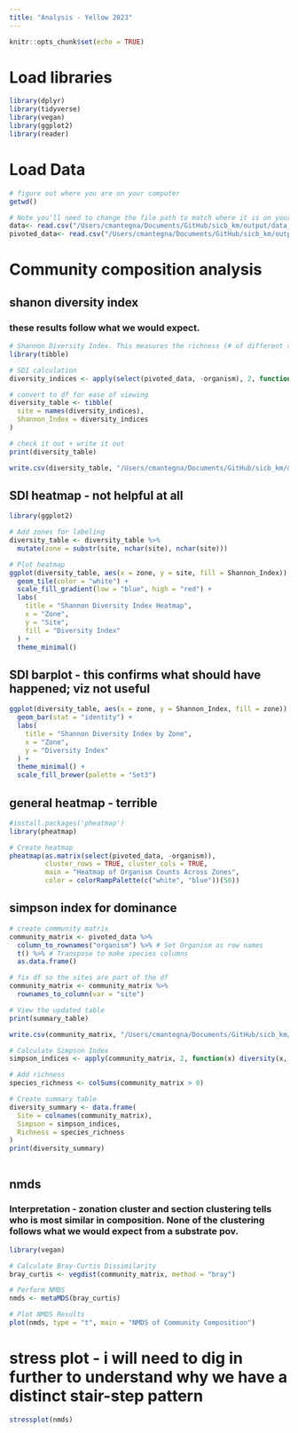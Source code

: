 ```yaml
---
title: "Analysis - Yellow 2023"
---
```


```r
knitr::opts_chunk$set(echo = TRUE)
```

# Load libraries
```r

library(dplyr)
library(tidyverse)
library(vegan)
library(ggplot2)
library(reader)

```

# Load Data
```r

# figure out where you are on your computer
getwd()

# Note you'll need to change the file path to match where it is on your computer
data<- read.csv("/Users/cmantegna/Documents/GitHub/sicb_km/output/data_adjusted/cleaned_data.csv")
pivoted_data<- read.csv("/Users/cmantegna/Documents/GitHub/sicb_km/output/data_adjusted/pivoted_data.csv")
```

# Community composition analysis
## shanon diversity index
### these results follow what we would expect.
```r

# Shannon Diversity Index. This measures the richness (# of different species present) and evenness of species distribution. Higher numbers indicate greater diversity and even distribution, lower numbers indicate lower diversity d/y a few species dominating the landscape.
library(tibble)

# SDI calculation
diversity_indices <- apply(select(pivoted_data, -organism), 2, function(x) diversity(x, index = "shannon"))

# convert to df for ease of viewing
diversity_table <- tibble(
  site = names(diversity_indices),
  Shannon_Index = diversity_indices
)

# check it out + write it out
print(diversity_table)

write.csv(diversity_table, "/Users/cmantegna/Documents/GitHub/sicb_km/output/tables/sdi.csv", row.names = FALSE)

```

## SDI heatmap - not helpful at all
```r

library(ggplot2)

# Add zones for labeling
diversity_table <- diversity_table %>%
  mutate(zone = substr(site, nchar(site), nchar(site)))

# Plot heatmap
ggplot(diversity_table, aes(x = zone, y = site, fill = Shannon_Index)) +
  geom_tile(color = "white") +
  scale_fill_gradient(low = "blue", high = "red") +
  labs(
    title = "Shannon Diversity Index Heatmap",
    x = "Zone",
    y = "Site",
    fill = "Diversity Index"
  ) +
  theme_minimal()

```

## SDI barplot - this confirms what should have happened; viz not useful
```r

ggplot(diversity_table, aes(x = zone, y = Shannon_Index, fill = zone)) +
  geom_bar(stat = "identity") +
  labs(
    title = "Shannon Diversity Index by Zone",
    x = "Zone",
    y = "Diversity Index"
  ) +
  theme_minimal() +
  scale_fill_brewer(palette = "Set3")

```

## general heatmap - terrible
```r

#install.packages('pheatmap')
library(pheatmap)

# Create heatmap
pheatmap(as.matrix(select(pivoted_data, -organism)),
         cluster_rows = TRUE, cluster_cols = TRUE,
         main = "Heatmap of Organism Counts Across Zones",
         color = colorRampPalette(c("white", "blue"))(50))

```

## simpson index for dominance
```r

# create community matrix
community_matrix <- pivoted_data %>%
  column_to_rownames("organism") %>% # Set Organism as row names
  t() %>% # Transpose to make species columns
  as.data.frame()

# fix df so the sites are part of the df
community_matrix <- community_matrix %>%
  rownames_to_column(var = "site") 

# View the updated table
print(summary_table)

write.csv(community_matrix, "/Users/cmantegna/Documents/GitHub/sicb_km/output/tables/community_matrix.csv", row.names = FALSE)

# Calculate Simpson Index
simpson_indices <- apply(community_matrix, 2, function(x) diversity(x, index = "simpson"))

# Add richness
species_richness <- colSums(community_matrix > 0)

# Create summary table
diversity_summary <- data.frame(
  Site = colnames(community_matrix),
  Simpson = simpson_indices,
  Richness = species_richness
)
print(diversity_summary)



```

## nmds
### Interpretation - zonation cluster and section clustering tells who is most similar in composition. None of the clustering follows what we would expect from a substrate pov.
```r

library(vegan)

# Calculate Bray-Curtis Dissimilarity
bray_curtis <- vegdist(community_matrix, method = "bray")

# Perform NMDS
nmds <- metaMDS(bray_curtis)

# Plot NMDS Results
plot(nmds, type = "t", main = "NMDS of Community Composition")

```

# stress plot - i will need to dig in further to understand why we have a distinct stair-step pattern
```r

stressplot(nmds)

```